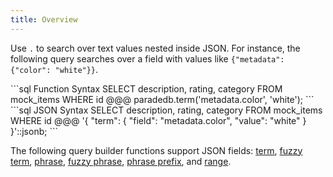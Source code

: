 ```yaml
---
title: Overview
---
```


Use `.` to search over text values nested inside JSON. For instance, the following query searches over a field with values like `{"metadata": {"color": "white"}}`.

<CodeGroup>
```sql Function Syntax
SELECT description, rating, category
FROM mock_items
WHERE id @@@ paradedb.term('metadata.color', 'white');
```
```sql JSON Syntax
SELECT description, rating, category
FROM mock_items
WHERE id @@@
'{
    "term": {
        "field": "metadata.color",
        "value": "white"
    }
}'::jsonb;
```
</CodeGroup>

The following query builder functions support JSON fields: [term](/documentation/advanced/term/term), [fuzzy term](/documentation/advanced/term/fuzzy_term), [phrase](/documentation/advanced/phrase/phrase), [fuzzy phrase](/documentation/advanced/phrase/fuzzy_phrase), [phrase prefix](/documentation/advanced/phrase/phrase_prefix), and [range](/documentation/advanced/term/range).
